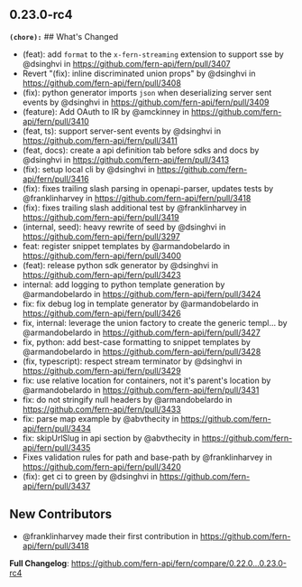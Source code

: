 ## 0.23.0-rc4
**`(chore):`** ## What's Changed
* (feat): add `format` to the `x-fern-streaming` extension to support sse by @dsinghvi in https://github.com/fern-api/fern/pull/3407
* Revert "(fix): inline discriminated union props" by @dsinghvi in https://github.com/fern-api/fern/pull/3408
* (fix): python generator imports `json` when deserializing server sent events by @dsinghvi in https://github.com/fern-api/fern/pull/3409
* (feature): Add OAuth to IR by @amckinney in https://github.com/fern-api/fern/pull/3410
* (feat, ts): support server-sent events by @dsinghvi in https://github.com/fern-api/fern/pull/3411
* (feat, docs): create a api definition tab before sdks and docs by @dsinghvi in https://github.com/fern-api/fern/pull/3413
* (fix): setup local cli by @dsinghvi in https://github.com/fern-api/fern/pull/3416
* (fix): fixes trailing slash parsing in openapi-parser, updates tests by @franklinharvey in https://github.com/fern-api/fern/pull/3418
* (fix): fixes trailing slash additional test by @franklinharvey in https://github.com/fern-api/fern/pull/3419
* (internal, seed): heavy rewrite of seed by @dsinghvi in https://github.com/fern-api/fern/pull/3297
* feat: register snippet templates by @armandobelardo in https://github.com/fern-api/fern/pull/3400
* (feat): release python sdk generator by @dsinghvi in https://github.com/fern-api/fern/pull/3423
* internal: add logging to python template generation by @armandobelardo in https://github.com/fern-api/fern/pull/3424
* fix: fix debug log in template generator by @armandobelardo in https://github.com/fern-api/fern/pull/3426
* fix, internal: leverage the union factory to create the generic templ… by @armandobelardo in https://github.com/fern-api/fern/pull/3427
* fix, python: add best-case formatting to snippet templates by @armandobelardo in https://github.com/fern-api/fern/pull/3428
* (fix, typescript): respect stream terminator by @dsinghvi in https://github.com/fern-api/fern/pull/3429
* fix: use relative location for containers, not it's parent's location by @armandobelardo in https://github.com/fern-api/fern/pull/3431
* fix: do not stringify null headers by @armandobelardo in https://github.com/fern-api/fern/pull/3433
* fix: parse map example by @abvthecity in https://github.com/fern-api/fern/pull/3434
* fix: skipUrlSlug in api section by @abvthecity in https://github.com/fern-api/fern/pull/3435
* Fixes validation rules for path and base-path by @franklinharvey in https://github.com/fern-api/fern/pull/3420
* (fix): get ci to green by @dsinghvi in https://github.com/fern-api/fern/pull/3437

## New Contributors
* @franklinharvey made their first contribution in https://github.com/fern-api/fern/pull/3418

**Full Changelog**: https://github.com/fern-api/fern/compare/0.22.0...0.23.0-rc4

